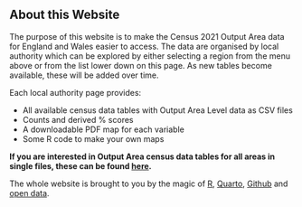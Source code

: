 ## About this Website

The purpose of this website is to make the Census 2021 Output Area data for England and Wales easier to access. The data are organised by local authority which can be explored by either selecting a region from the menu above or from the list lower down on this page. As new tables become available, these will be added over time.

Each local authority page provides:

-   All available census data tables with Output Area Level data as CSV files
-   Counts and derived % scores
-   A downloadable PDF map for each variable
-   Some R code to make your own maps

**If you are interested in Output Area census data tables for all areas in single files, these can be found [here](all_census_data.qmd).**

The whole website is brought to you by the magic of [R](https://www.r-project.org/), [Quarto](https://quarto.org/), [Github](https://github.com/alexsingleton) and [open data](https://www.nomisweb.co.uk/sources/census_2021_bulk).

::: {#main-listing}
:::
